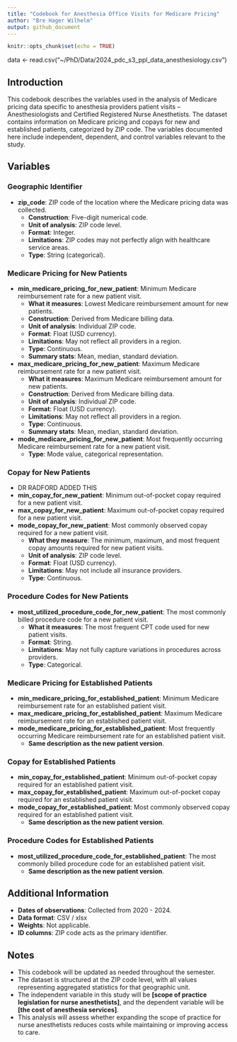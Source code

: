 ---
title: "Codebook for Anesthesia Office Visits for Medicare Pricing"
author: "Bre Hager Wilhelm"
output: github_document
---

```{r setup, include=FALSE}
knitr::opts_chunk$set(echo = TRUE)
```
data <- read.csv("~/PhD/Data/2024_pdc_s3_ppl_data_anesthesiology.csv")

## Introduction
This codebook describes the variables used in the analysis of Medicare pricing data specific to anesthesia providers patient visits -- Anesthesiologists and Certified Registered Nurse Anesthetists. The dataset contains information on Medicare pricing and copays for new and established patients, categorized by ZIP code. The variables documented here include independent, dependent, and control variables relevant to the study.

## Variables

### Geographic Identifier
- **zip_code**: ZIP code of the location where the Medicare pricing data was collected.
  - **Construction**: Five-digit numerical code.
  - **Unit of analysis**: ZIP code level.
  - **Format**: Integer.
  - **Limitations**: ZIP codes may not perfectly align with healthcare service areas.
  - **Type**: String (categorical).

### Medicare Pricing for New Patients
- **min_medicare_pricing_for_new_patient**: Minimum Medicare reimbursement rate for a new patient visit.
  - **What it measures**: Lowest Medicare reimbursement amount for new patients.
  - **Construction**: Derived from Medicare billing data.
  - **Unit of analysis**: Individual ZIP code.
  - **Format**: Float (USD currency).
  - **Limitations**: May not reflect all providers in a region.
  - **Type**: Continuous.
  - **Summary stats**: Mean, median, standard deviation.

- **max_medicare_pricing_for_new_patient**: Maximum Medicare reimbursement rate for a new patient visit.
  - **What it measures**: Maximum Medicare reimbursement amount for new patients.
  - **Construction**: Derived from Medicare billing data.
  - **Unit of analysis**: Individual ZIP code.
  - **Format**: Float (USD currency).
  - **Limitations**: May not reflect all providers in a region.
  - **Type**: Continuous.
  - **Summary stats**: Mean, median, standard deviation.

- **mode_medicare_pricing_for_new_patient**: Most frequently occurring Medicare reimbursement rate for a new patient visit.
  - **Type**: Mode value, categorical representation.

### Copay for New Patients
- DR RADFORD ADDED THIS
- **min_copay_for_new_patient**: Minimum out-of-pocket copay required for a new patient visit.
- **max_copay_for_new_patient**: Maximum out-of-pocket copay required for a new patient visit.
- **mode_copay_for_new_patient**: Most commonly observed copay required for a new patient visit.
  - **What they measure**: The minimum, maximum, and most frequent copay amounts required for new patient visits.
  - **Unit of analysis**: ZIP code level.
  - **Format**: Float (USD currency).
  - **Limitations**: May not include all insurance providers.
  - **Type**: Continuous.

### Procedure Codes for New Patients
- **most_utilized_procedure_code_for_new_patient**: The most commonly billed procedure code for a new patient visit.
  - **What it measures**: The most frequent CPT code used for new patient visits.
  - **Format**: String.
  - **Limitations**: May not fully capture variations in procedures across providers.
  - **Type**: Categorical.

### Medicare Pricing for Established Patients
- **min_medicare_pricing_for_established_patient**: Minimum Medicare reimbursement rate for an established patient visit.
- **max_medicare_pricing_for_established_patient**: Maximum Medicare reimbursement rate for an established patient visit.
- **mode_medicare_pricing_for_established_patient**: Most frequently occurring Medicare reimbursement rate for an established patient visit.
  - **Same description as the new patient version**.

### Copay for Established Patients
- **min_copay_for_established_patient**: Minimum out-of-pocket copay required for an established patient visit.
- **max_copay_for_established_patient**: Maximum out-of-pocket copay required for an established patient visit.
- **mode_copay_for_established_patient**: Most commonly observed copay required for an established patient visit.
  - **Same description as the new patient version**.

### Procedure Codes for Established Patients
- **most_utilized_procedure_code_for_established_patient**: The most commonly billed procedure code for an established patient visit.
  - **Same description as the new patient version**.
 
## Additional Information
- **Dates of observations**: Collected from 2020 - 2024.
- **Data format**: CSV / xlsx
- **Weights**: Not applicable.
- **ID columns**: ZIP code acts as the primary identifier.

## Notes
- This codebook will be updated as needed throughout the semester.
- The dataset is structured at the ZIP code level, with all values representing aggregated statistics for that geographic unit.
- The independent variable in this study will be **[scope of practice legislation for nurse anesthetists]**, and the dependent variable will be **[the cost of anesthesia services]**.
- This analysis will assess whether expanding the scope of practice for nurse anesthetists reduces costs while maintaining or improving access to care.



